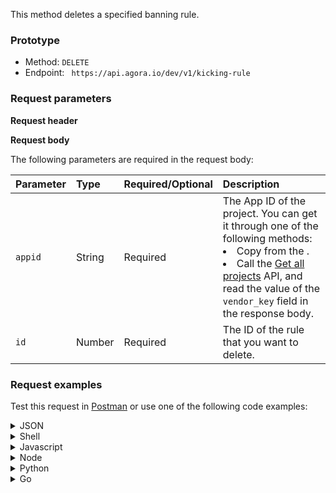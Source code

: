 
This method deletes a specified banning rule.

### Prototype

- Method: `DELETE`
- Endpoint: ` https://api.agora.io/dev/v1/kicking-rule`

### Request parameters

**Request header**

<Authorization/>

**Request body**

The following parameters are required in the request body:

| Parameter | Type   | Required/Optional | Description                                                  |
| :------ | :-----  |:----- | :---------------------- |
| `appid` | String | Required | The App ID of the project. You can get it through one of the following methods:<li>Copy from the <Link to="{{Global.AGORA_CONSOLE_URL}}"><Vg k="CONSOLE" /></Link>.</li><li> Call the [Get all projects](/interactive-live-streaming/reference/agora-console-rest-api#get-all-projects) API, and read the value of the `vendor_key` field in the response body.</li>|
| `id` | Number | Required | The ID of the rule that you want to delete. |

### Request examples
Test this request in [Postman](https://documenter.getpostman.com/view/6319646/SVSLr9AM#af1b1648-86b5-4d15-9fba-fcc1394e30e5) or use one of the following code examples:

<details>
<summary>JSON</summary>
```json
{
  "appid": "4855xxxxxxxxxxxxxxxxxxxxxxxxeae2",
  "id": 1953
}
```
</details>
<details>
<summary>Shell</summary>

  - <details>
    <summary>curl</summary>

        ```shell
        curl --request DELETE \
          --url http://api.sd-rtn.com/dev/v1/kicking-rule \
          --header 'Accept: application/json' \
          --header 'Authorization: '
        ```
    </details>

  - <details>
    <summary>HTTPie</summary>

    ```shell
    http DELETE http://api.sd-rtn.com/dev/v1/kicking-rule \
      Accept:application/json \
      Authorization:''\
    ```
    </details>

  - <details>
    <summary>wget</summary>

    ```shell
    wget --quiet \
      --method DELETE \
      --header 'Authorization: '\ \
      --header 'Accept: application/json' \
      --output-document \
      - http://api.sd-rtn.com/dev/v1/kicking-rule
    ```
    </details>
</details>


<details>
<summary>Javascript</summary>

  - <details>
    <summary>Fetch</summary>

    ```javascript
    const url = 'http://api.sd-rtn.com/dev/v1/kicking-rule';
    const options = {method: 'DELETE', headers: {Authorization: '', Accept: 'application/json'}};

    \
    try {
      const response = await fetch(url, options);
      const data = await response.json();
      console.log(data);
    } catch (error) {
      console.error(error);
    }
    ```
    </details>

  - <details>
    <summary>XMLHTTPRequest</summary>

    ```javascript
    const data = null;

    \const xhr = new XMLHttpRequest();
    xhr.withCredentials = true;

    xhr.addEventListener('readystatechange', function () {
      if (this.readyState === this.DONE) {
        console.log(this.responseText);
      }
    });

    xhr.open('DELETE', 'http://api.sd-rtn.com/dev/v1/kicking-rule');
    xhr.setRequestHeader('Authorization', '');
    xhr.setRequestHeader('Accept', 'application/json');

    xhr.send(data);
    ```
    </details>

  - <details>
    <summary>jQuery</summary>

    ```javascript
    const settings = {
      async: true,
      \crossDomain: true,
      url: 'http://api.sd-rtn.com/dev/v1/kicking-rule',
      method: 'DELETE',
      headers: {
        Authorization: '',
        Accept: 'application/json'
      }
    };

    $.ajax(settings).done(function (response) {
      console.log(response);
    });
    ```
    </details>

  - <details>
    <summary>Axios</summary>

    ```javascript
    import axios from 'axios';

    \const options = {
      method: 'DELETE',
      url: 'http://api.sd-rtn.com/dev/v1/kicking-rule',
      headers: {Authorization: '', Accept: 'application/json'}
    };

    try {
      const { data } = await axios.request(options);
      console.log(data);
    } catch (error) {
      console.error(error);
    }
    ```
    </details>
</details>

<details>
<summary>Node</summary>

  - <details>
    <summary>Native</summary>

    ```javascript
    const http = require('http');

    \const options = {
      method: 'DELETE',
      hostname: 'api.sd-rtn.com',
      port: null,
      path: '/dev/v1/kicking-rule',
      headers: {
        Authorization: '',
        Accept: 'application/json'
      }
    };

    const req = http.request(options, function (res) {
      const chunks = [];

      res.on('data', function (chunk) {
        chunks.push(chunk);
      });

      res.on('end', function () {
        const body = Buffer.concat(chunks);
        console.log(body.toString());
      });
    });

    req.end();
    ```
    </details>

  - <details>
    <summary>Request</summary>

    ```javascript
    const request = require('request');

    \const options = {
      method: 'DELETE',
      url: 'http://api.sd-rtn.com/dev/v1/kicking-rule',
      headers: {Authorization: '', Accept: 'application/json'}
    };

    request(options, function (error, response, body) {
      if (error) throw new Error(error);

      console.log(body);
    });
    ```
    </details>

  - <details>
    <summary>Unirest</summary>

    ```javascript
    const unirest = require('unirest');

    \const req = unirest('DELETE', 'http://api.sd-rtn.com/dev/v1/kicking-rule');

    req.headers({
      Authorization: '',
      Accept: 'application/json'
    });

    req.end(function (res) {
      if (res.error) throw new Error(res.error);

      console.log(res.body);
    });
    ```
    </details>

  - <details>
    <summary>Fetch</summary>
    ```javascript
    const fetch = require('node-fetch');

    \const url = 'http://api.sd-rtn.com/dev/v1/kicking-rule';
    const options = {method: 'DELETE', headers: {Authorization: '', Accept: 'application/json'}};

    try {
      const response = await fetch(url, options);
      const data = await response.json();
      console.log(data);
    } catch (error) {
      console.error(error);
    }
    ```
    </details>

  - <details>
    <summary>Axios</summary>

    ```javascript
    const axios = require('axios').default;

    \const options = {
      method: 'DELETE',
      url: 'http://api.sd-rtn.com/dev/v1/kicking-rule',
      headers: {Authorization: '', Accept: 'application/json'}
    };

    try {
      const { data } = await axios.request(options);
      console.log(data);
    } catch (error) {
      console.error(error);
    }
    ```
    </details>
</details>

<details>
<summary>Python</summary>

  - <details>
    <summary>Python 3</summary>

    ```python
    import http.client

    conn \= http.client.HTTPConnection("api.sd-rtn.com")

    headers = {
        'Authorization': "",
        'Accept': "application/json"
    }

    conn.request("DELETE", "/dev/v1/kicking-rule", headers=headers)

    res = conn.getresponse()
    data = res.read()

    print(data.decode("utf-8"))
    ```
    </details>

  - <details>
    <summary>Requests</summary>

    ```python
    import requests

    url \= "http://api.sd-rtn.com/dev/v1/kicking-rule"

    headers = {
        "Authorization": "",
        "Accept": "application/json"
    }

    response = requests.delete(url, headers=headers)

    print(response.json())
    ```
    </details>
</details>

<details>
<summary>Go</summary>

    ```go
    package main

    \import (
    	"fmt"
    	"net/http"
    	"io"
    )

    func main() {

    	url := "http://api.sd-rtn.com/dev/v1/kicking-rule"

    	req, _ := http.NewRequest("DELETE", url, nil)

    	req.Header.Add("Authorization", "")
    	req.Header.Add("Accept", "application/json")

    	res, _ := http.DefaultClient.Do(req)

    	defer res.Body.Close()
    	body, _ := io.ReadAll(res.Body)

    	fmt.Println(res)
    	fmt.Println(string(body))

    }
    ```
    </details>

<details>
<summary>C</summary>
```c
CURL *hnd = curl_easy_init();

\curl_easy_setopt(hnd, CURLOPT_CUSTOMREQUEST, "DELETE");
curl_easy_setopt(hnd, CURLOPT_URL, "http://api.sd-rtn.com/dev/v1/kicking-rule");

struct curl_slist *headers = NULL;
headers = curl_slist_append(headers, "Authorization: ");
headers = curl_slist_append(headers, "Accept: application/json");
curl_easy_setopt(hnd, CURLOPT_HTTPHEADER, headers);

CURLcode ret = curl_easy_perform(hnd);
```
</details>

<details>
<summary>Objective-C</summary>

```objective-c
#import <Foundation/Foundation.h>

NSDictionary \*headers = @{ @"Authorization": @"",
                           @"Accept": @"application/json" };

NSMutableURLRequest *request = [NSMutableURLRequest requestWithURL:[NSURL URLWithString:@"http://api.sd-rtn.com/dev/v1/kicking-rule"]
                                                       cachePolicy:NSURLRequestUseProtocolCachePolicy
                                                   timeoutInterval:10.0];
[request setHTTPMethod:@"DELETE"];
[request setAllHTTPHeaderFields:headers];

NSURLSession *session = [NSURLSession sharedSession];
NSURLSessionDataTask *dataTask = [session dataTaskWithRequest:request
                                            completionHandler:^(NSData *data, NSURLResponse *response, NSError *error) {
                                                if (error) {
                                                    NSLog(@"%@", error);
                                                } else {
                                                    NSHTTPURLResponse *httpResponse = (NSHTTPURLResponse *) response;
                                                    NSLog(@"%@", httpResponse);
                                                }
                                            }];
[dataTask resume];
```
</details>

<details>
<summary>OCaml</summary>

```ocaml
open Cohttp_lwt_unix
open Cohttp
\open Lwt

let uri = Uri.of_string "http://api.sd-rtn.com/dev/v1/kicking-rule" in
let headers = Header.add_list (Header.init ()) [
  ("Authorization", "");
  ("Accept", "application/json");
] in

Client.call ~headers `DELETE uri
>>= fun (res, body_stream) ->
  (* Do stuff with the result *)
```
</details>

<details>
<summary>C#</summary>
  - <details>
    <summary>HTTPClient</summary>

    ```csharp
    using System.Net.Http.Headers;
    var client = new HttpClient();
    \var request = new HttpRequestMessage
    {
        Method = HttpMethod.Delete,
        RequestUri = new Uri("http://api.sd-rtn.com/dev/v1/kicking-rule"),
        Headers =
        {
            { "Authorization", "" },
            { "Accept", "application/json" },
        },
    };
    using (var response = await client.SendAsync(request))
    {
        response.EnsureSuccessStatusCode();
        var body = await response.Content.ReadAsStringAsync();
        Console.WriteLine(body);
    }
    ```
    </details>

  - <details>
    <summary>RestSharp</summary>

    ```csharp
    var client = new RestClient("http://api.sd-rtn.com/dev/v1/kicking-rule");
    var request = new RestRequest(Method.DELETE);
    request\.AddHeader("Authorization", "");
    request.AddHeader("Accept", "application/json");
    IRestResponse response = client.Execute(request);
    ```
    </details>
</details>

<details>
<summary>Java</summary>
  - <details>
    <summary>AsyncHttp</summary>

    ```java
    AsyncHttpClient client = new DefaultAsyncHttpClient();
    client.prepare("DELETE", "http://api.sd-rtn.com/dev/v1/kicking-rule")
      \.setHeader("Authorization", "")
      .setHeader("Accept", "application/json")
      .execute()
      .toCompletableFuture()
      .thenAccept(System.out::println)
      .join();

    client.close();
    ```
    </details>

  - <details>
    <summary>NetHttp</summary>

    ```java
    HttpRequest request = HttpRequest.newBuilder()
        .uri(URI.create("http://api.sd-rtn.com/dev/v1/kicking-rule"))
        \.header("Authorization", "")
        .header("Accept", "application/json")
        .method("DELETE", HttpRequest.BodyPublishers.noBody())
        .build();
    HttpResponse<String> response = HttpClient.newHttpClient().send(request, HttpResponse.BodyHandlers.ofString());
    System.out.println(response.body());
    ```
    </details>

  - <details>
    <summary>OkHttp</summary>

    ```java
    OkHttpClient client = new OkHttpClient();

    \Request request = new Request.Builder()
      .url("http://api.sd-rtn.com/dev/v1/kicking-rule")
      .delete(null)
      .addHeader("Authorization", "")
      .addHeader("Accept", "application/json")
      .build();

    Response response = client.newCall(request).execute();
    ```
    </details>

  - <details>
    <summary>Unirest</summary>

    ```java
    HttpResponse<String> response = Unirest.delete("http://api.sd-rtn.com/dev/v1/kicking-rule")
      .header("Authorization", "")
      \.header("Accept", "application/json")
      .asString();
    ```
    </details>
</details>

<details>
<summary>Http 1.1</summary>

```
DELETE /dev/v1/kicking-rule HTTP/1.1
Authorization:
\Accept: application/json
Host: api.sd-rtn.com
```
</details>

<details>
<summary>Clojure</summary>

```clojure
(require '[clj-http.client :as client])

\(client/delete "http://api.sd-rtn.com/dev/v1/kicking-rule" {:headers {:Authorization ""}
                                                            :accept :json})
```
</details>

<details>
<summary>Kotlin</summary>

```kotlin
val client = OkHttpClient()

\val request = Request.Builder()
  .url("http://api.sd-rtn.com/dev/v1/kicking-rule")
  .delete(null)
  .addHeader("Authorization", "")
  .addHeader("Accept", "application/json")
  .build()

val response = client.newCall(request).execute()
```
</details>


<details>
<summary>PHP</summary>
  - <details>
    <summary>cURL</summary>

    ```php
    <?php

    \$curl = curl_init();

    curl_setopt_array($curl, [
      CURLOPT_URL => "http://api.sd-rtn.com/dev/v1/kicking-rule",
      CURLOPT_RETURNTRANSFER => true,
      CURLOPT_ENCODING => "",
      CURLOPT_MAXREDIRS => 10,
      CURLOPT_TIMEOUT => 30,
      CURLOPT_HTTP_VERSION => CURL_HTTP_VERSION_1_1,
      CURLOPT_CUSTOMREQUEST => "DELETE",
      CURLOPT_HTTPHEADER => [
        "Accept: application/json",
        "Authorization: "
      ],
    ]);

    $response = curl_exec($curl);
    $err = curl_error($curl);

    curl_close($curl);

    if ($err) {
      echo "cURL Error #:" . $err;
    } else {
      echo $response;
    }
    ```
    </details>

  - <details>
    <summary>Guzzle</summary>

    ```php
    <?php

    \$client = new \GuzzleHttp\Client();

    $response = $client->request('DELETE', 'http://api.sd-rtn.com/dev/v1/kicking-rule', [
      'headers' => [
        'Accept' => 'application/json',
        'Authorization' => '',
      ],
    ]);

    echo $response->getBody();
    ```
    </details>
</details>

<details>
<summary>PowerShell</summary>
  - <details>
    <summary>WebRequest</summary>

    ```powershell
    $headers=@{}
    $headers.Add("Authorization", "")
    \$headers.Add("Accept", "application/json")
    $response = Invoke-WebRequest -Uri 'http://api.sd-rtn.com/dev/v1/kicking-rule' -Method DELETE -Headers $headers
    ```
    </details>

 -  <details>
    <summary>RestMethod</summary>

    ```powershell
    $headers=@{}
    $headers.Add("Authorization", "")
    \$headers.Add("Accept", "application/json")
    $response = Invoke-RestMethod -Uri 'http://api.sd-rtn.com/dev/v1/kicking-rule' -Method DELETE -Headers $headers
    ```
    </details>
</details>

<details>
<summary>R</summary>

```r
library(httr)

url \<- "http://api.sd-rtn.com/dev/v1/kicking-rule"

response <- VERB("DELETE", url, add_headers('Authorization' = ''), content_type("application/octet-stream"), accept("application/json"))

content(response, "text")
```
</details>

<details>
<summary>Ruby</summary>
```ruby
require 'uri'
require 'net/http'

\
url = URI("http://api.sd-rtn.com/dev/v1/kicking-rule")

http = Net::HTTP.new(url.host, url.port)

request = Net::HTTP::Delete.new(url)
request["Authorization"] = ''
request["Accept"] = 'application/json'

response = http.request(request)
puts response.read_body
```
</details>

<details>
<summary>Swift</summary>
```swift
import Foundation

\let headers = [
  "Authorization": "",
  "Accept": "application/json"
]

let request = NSMutableURLRequest(url: NSURL(string: "http://api.sd-rtn.com/dev/v1/kicking-rule")! as URL,
                                        cachePolicy: .useProtocolCachePolicy,
                                    timeoutInterval: 10.0)
request.httpMethod = "DELETE"
request.allHTTPHeaderFields = headers

let session = URLSession.shared
let dataTask = session.dataTask(with: request as URLRequest, completionHandler: { (data, response, error) -> Void in
  if (error != nil) {
    print(error as Any)
  } else {
    let httpResponse = response as? HTTPURLResponse
    print(httpResponse)
  }
})

dataTask.resume()
```
</details>

### Response parameters

For details about possible response status codes, see [Response status codes](../../response-status-code).

If the status code is not `200`, the request fails. See the `message` field in the response body for the reason for this failure.

If the status code is `200`, the request succeeds, and the response body includes the following parameters:

| Parameter | Type   | Description                                                  |
| :----------------- | :----- | :----------------------------------------------------------- |
| `status`               | String | The status of this request. `success` means the request succeeds. |
| `id`           | String | The ID of the rule that you want to delete. |

### Response example

The following is a response example for a successful request:

```json
{
  "status": "success",
  "id": 1953
}
```